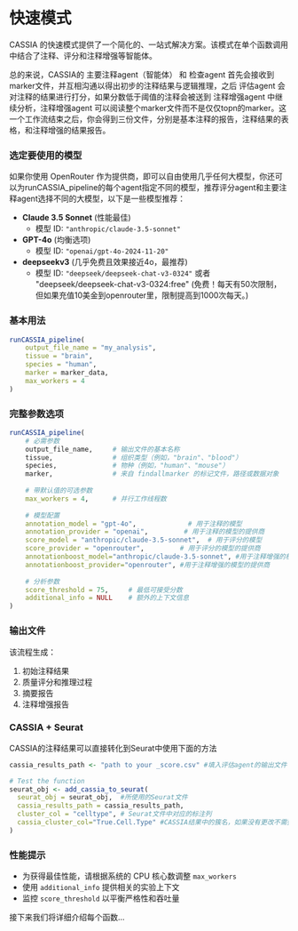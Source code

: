 # 快速模式

CASSIA 的快速模式提供了一个简化的、一站式解决方案。该模式在单个函数调用中结合了注释、评分和注释增强等智能体。

总的来说，CASSIA的 主要注释agent（智能体） 和 检查agent 首先会接收到marker文件，并互相沟通以得出初步的注释结果与逻辑推理，之后 评估agent 会对注释的结果进行打分，如果分数低于阈值的注释会被送到 注释增强agent 中继续分析，注释增强agent 可以阅读整个marker文件而不是仅仅topn的marker。这一个工作流结束之后，你会得到三份文件，分别是基本注释的报告，注释结果的表格，和注释增强的结果报告。


### 选定要使用的模型

如果你使用 OpenRouter 作为提供商，即可以自由使用几乎任何大模型，你还可以为runCASSIA_pipeline的每个agent指定不同的模型，推荐评分agent和主要注释agent选择不同的大模型，以下是一些模型推荐：

- **Claude 3.5 Sonnet** (性能最佳)
    - 模型 ID: `"anthropic/claude-3.5-sonnet"`
- **GPT-4o** (均衡选项)
    - 模型 ID: `"openai/gpt-4o-2024-11-20"`
- **deepseekv3** (几乎免费且效果接近4o，最推荐)
    - 模型 ID: `"deepseek/deepseek-chat-v3-0324"` 或者 "deepseek/deepseek-chat-v3-0324:free" (免费！每天有50次限制，但如果充值10美金到openrouter里，限制提高到1000次每天。)


### 基本用法
```R
runCASSIA_pipeline(
    output_file_name = "my_analysis",
    tissue = "brain",
    species = "human",
    marker = marker_data,
    max_workers = 4
)
```

### 完整参数选项
```R
runCASSIA_pipeline(
    # 必需参数
    output_file_name,     # 输出文件的基本名称
    tissue,               # 组织类型（例如，"brain"、"blood"）
    species,              # 物种（例如，"human"、"mouse"）
    marker,               # 来自 findallmarker 的标记文件，路径或数据对象
    
    # 带默认值的可选参数
    max_workers = 4,      # 并行工作线程数
    
    # 模型配置
    annotation_model = "gpt-4o",             # 用于注释的模型
    annotation_provider = "openai",         # 用于注释的模型的提供商
    score_model = "anthropic/claude-3.5-sonnet",  # 用于评分的模型
    score_provider = "openrouter",         # 用于评分的模型的提供商
    annotationboost_model="anthropic/claude-3.5-sonnet", #用于注释增强的模型
    annotationboost_provider="openrouter", #用于注释增强的模型的提供商
    
    # 分析参数
    score_threshold = 75,     # 最低可接受分数
    additional_info = NULL    # 额外的上下文信息
)
```

### 输出文件
该流程生成：
1. 初始注释结果
2. 质量评分和推理过程
3. 摘要报告
4. 注释增强报告



### CASSIA + Seurat

CASSIA的注释结果可以直接转化到Seurat中使用下面的方法

```R
cassia_results_path <- "path to your _score.csv" #填入评估agent的输出文件

# Test the function
seurat_obj <- add_cassia_to_seurat(
  seurat_obj = seurat_obj,  #所使用的Seurat文件
  cassia_results_path = cassia_results_path,
  cluster_col = "celltype", # Seurat文件中对应的标注列
  cassia_cluster_col="True.Cell.Type" #CASSIA结果中的簇名，如果没有更改不需要特别指定
)
```


### 性能提示
- 为获得最佳性能，请根据系统的 CPU 核心数调整 `max_workers`
- 使用 `additional_info` 提供相关的实验上下文
- 监控 `score_threshold` 以平衡严格性和吞吐量



接下来我们将详细介绍每个函数...